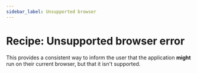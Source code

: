 ```yaml
---
sidebar_label: Unsupported browser
---
```


# Recipe: Unsupported browser error

This provides a consistent way to inform the user that the application **might** run on their current browser, but that it isn't supported.

<RecipeDemo initialpath="/recipes/error-pages/unsupported-browser.html" />
